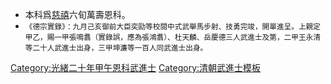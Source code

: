 {{Navbox
|name = 光緒二十年甲午恩科武殿試金榜
|title = 光緒二十年（[[1894年]]）甲午恩科武殿試金榜
|titlestyle = background-color:#FFD700;
|image =
|style = width:100%;text-align:center; 
|groupstyle = text-align:center; background-color:#FFD700;
|liststyle = text-align:center;
|state = {{{state<includeonly>|collapsed</includeonly>}}}
|group1 = 第一甲<br>賜武進士及第<br>共3名
|list1 = '''[[張鴻翥]]''' - '''[[杜天麟]]''' - '''[[岳慶德]]'''

|group2 = 第二甲<br>賜武進士出身<br>共20名
|list2 = [[王永清]] - [[王世清]] - [[劉鳳翔]] - [[張鵬飛 (光緒武進士)|張鵬飛]] - [[舒正身]] - [[王富印]] - [[周熊飛]] - [[陸殿魁]] - [[馬文質]] - [[陳光燕]]<br>[[張楷 (光緒武進士)|張　楷]] - [[李孟春|孟　春]] - [[孔憲珂]] - [[張炳堃 (光緒武進士)|張炳堃]] - [[文濬|文　濬]] - [[呂宗尚]] - [[王兆基]] - [[馬青田]] - [[岳慶豐]] - [[宋開發]]

|group3 = 第三甲<br>賜同武進士出身<br>共100名
|list3 = [[坤濂|坤　濂]] - [[黃清洲]] - [[嚴大琛]] - [[程元彬]] - [[劉汝梅]] - [[趙會鵬]] - [[林金鏡]] - [[靳其章]] - [[尋龍闈]] - [[陶陳章]]<br>[[劉榮光]] - [[卞彬|卞　彬]] - [[周欽元]] - [[余殿魁]] - [[魏國橋]] - [[趙百元]] - [[劉世法]] - [[韓萬成]] - [[黃德|黃　德]] - [[張壽彭]]<br>[[邢保章]] - [[尹燮培]] - [[于世韜]] - [[申連魁]] - [[房殿魁]] - [[朱鵬萬]] - [[楊萬清]] - [[寧成發]] - [[江鴻波]] - [[馬遵道]]<br>[[李華樓]] - [[張秀琨]] - [[張秀峰]] - 囗囗囗 - 囗囗囗 - 囗囗囗 - 囗囗囗 - 囗囗囗 - [[許肇清]] - 囗囗囗<br>囗囗囗 - [[宋殿樑]] - [[李夢占]] - 囗囗囗 - 囗囗囗 - 囗囗囗 - [[徐聯墉]] - 囗囗囗 - [[許國忠]] - 囗囗囗<br>囗囗囗 - 囗囗囗 - 囗囗囗 - 囗囗囗 - 囗囗囗 - 囗囗囗 - [[白雲鶴]] - 囗囗囗 - 囗囗囗 - [[連剛|連　剛]]<br>囗囗囗 - 囗囗囗 - 囗囗囗 - 囗囗囗 - 囗囗囗 - 囗囗囗 - 囗囗囗 - 囗囗囗 - [[李恩雲]] - 囗囗囗<br>囗囗囗 - 囗囗囗 - 囗囗囗 - 囗囗囗 - 囗囗囗 - 囗囗囗 - 囗囗囗 - 囗囗囗 - 囗囗囗 - [[余壽麒]]<br>[[吳安邦 (光緒武進士)|吳安邦]] - 囗囗囗 - 囗囗囗 - 囗囗囗 - 囗囗囗 - 囗囗囗 - 囗囗囗 - 囗囗囗 - 囗囗囗 - 囗囗囗<br>[[王正元]] - 囗囗囗 - 囗囗囗 - [[馮國棟]] - 囗囗囗 - 囗囗囗 - 囗囗囗 - 囗囗囗 - 囗囗囗 - [[何亨通]]

|belowstyle = text-align: center; background-color:#FFD700;
|below='''前一科：[[Template:光緒十八年壬辰科武殿試金榜|光緒十八年壬辰科]]　'''·'''　後一科：[[Template:光緒二十一年乙未科武殿試金榜|光緒二十一年乙未科]]'''<br>'''同科進士：[[Template:光緒二十年甲午恩科繙譯進士金榜|光緒二十年甲午繙譯恩科]]、[[Template:光緒二十年甲午恩科殿試金榜|光緒二十年甲午文恩科]]'''
}}
[[Category:光緒二十年甲午恩科武進士]]
<noinclude>
[[Category:光緒二十年甲午恩科武進士| ]]
[[Category:清朝武進士模板]]
*本科爲[[慈禧]]六旬萬壽恩科。
*<small>《德宗實錄》：九月己亥御前大臣奕劻等校閱中式武舉馬步射、技勇完竣，開單進呈。上親定甲乙，賜一甲張鳴翥（實錄誤，應為張鴻翥）、杜天麟、岳慶德三人武進士及第，二甲王永清等二十人武進士出身，三甲坤濂等一百人同武進士出身。</small>
</noinclude>
